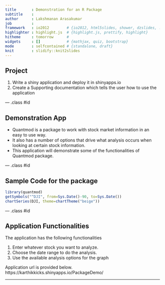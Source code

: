 ```yaml
---
title       : Demonstration for an R Package
subtitle    : 
author      : Lakshmanan Arasakumar
job         : 
framework   : io2012        # {io2012, html5slides, shower, dzslides, ...}
highlighter : highlight.js  # {highlight.js, prettify, highlight}
hitheme     : tomorrow      # 
widgets     : []            # {mathjax, quiz, bootstrap}
mode        : selfcontained # {standalone, draft}
knit        : slidify::knit2slides
---
```


## Project

1. Write a shiny application and deploy it in shinyapps.io
2. Create a Supporting documentation which tells the user how to use the 
application

--- .class #id 

## Demonstration App

* Quantmod is a package to work with stock market information in an easy to use way.
* It also has a number of options that drive what analysis occurs when looking at certain stock information.
* This application will demonstrate some of the functionalities of Quantmod package.

--- .class #id

## Sample Code for the package

```r
library(quantmod)
getSymbols("^DJI", from=Sys.Date()-90, to=Sys.Date())
chartSeries(DJI, theme=chartTheme("beige"))
```

--- .class #id

## Application Functionalities

The application has the following functionalities

1. Enter whatever stock you want to analyze.
2. Choose the date range to do the analysis.
3. Use the available analysis options for the graph

Application url is provided below.
https://karthikkicks.shinyapps.io/PackageDemo/

---
